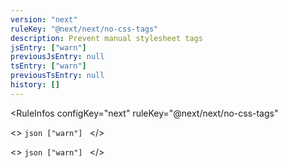 ```yaml
---
version: "next"
ruleKey: "@next/next/no-css-tags"
description: Prevent manual stylesheet tags
jsEntry: ["warn"]
previousJsEntry: null
tsEntry: ["warn"]
previousTsEntry: null
history: []
---
```


<RuleInfos 
  configKey="next" 
  ruleKey="@next/next/no-css-tags" 
>
  <>
    ```json
    ["warn"]
    ```
  </>

  <>
    ```json
    ["warn"]
    ```
  </>
</RuleInfos>
